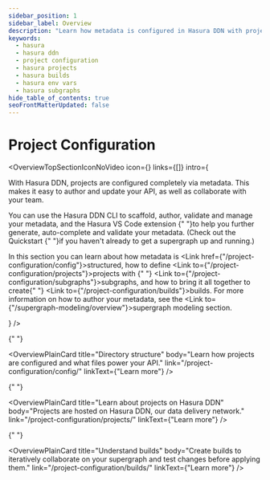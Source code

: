 ```yaml
---
sidebar_position: 1
sidebar_label: Overview
description: "Learn how metadata is configured in Hasura DDN with projects and subgraphs and how to create builds."
keywords:
  - hasura
  - hasura ddn
  - project configuration
  - hasura projects
  - hasura builds
  - hasura env vars
  - hasura subgraphs
hide_table_of_contents: true
seoFrontMatterUpdated: false
---
```



# Project Configuration

<OverviewTopSectionIconNoVideo
  icon={<Icon />}
  links={[]}
  intro={
    <div>
      <p>
        With Hasura DDN, projects are configured completely via metadata. This makes it easy to author and update your
        API, as well as collaborate with your team.
      </p>
      <p>
        You can use the Hasura <Link to="/cli/overview">DDN CLI</Link> to scaffold, author, validate and manage your 
        metadata, and the Hasura <Link to="https://marketplace.visualstudio.com/items?itemName=HasuraHQ.hasura">VS Code extension</Link> 
        {" "}to help you further generate, auto-complete and validate your metadata. (Check out the <Link to="/getting-started/build/quickstart">Quickstart</Link> 
        {" "}if you haven't already to get a supergraph up and running.)
      </p>
      <p>
        In this section you can learn about how metadata is <Link href={"/project-configuration/config"}>structured</Link>,
        how to define <Link to={"/project-configuration/projects"}>projects</Link> with {" "}
        <Link to={"/project-configuration/subgraphs"}>subgraphs</Link>, and how to bring it all together to create{" "}
        <Link to={"/project-configuration/builds"}>builds</Link>. For more information on how to author your metadata, see the <Link to={"/supergraph-modeling/overview"}>supergraph modeling</Link> section.
      </p>
    </div>
  }
/>

<div className="overview-gallery card-wrapper">

{" "}

<OverviewPlainCard
  title="Directory structure"
  body="Learn how projects are configured and what files power your API."
  link="/project-configuration/config/"
  linkText={"Learn more"}
/>

{" "}

<OverviewPlainCard
  title="Learn about projects on Hasura DDN"
  body="Projects are hosted on Hasura DDN, our data delivery network."
  link="/project-configuration/projects/"
  linkText={"Learn more"}
/>

{" "}

<OverviewPlainCard
  title="Understand builds"
  body="Create builds to iteratively collaborate on your supergraph and test changes before applying them."
  link="/project-configuration/builds/"
  linkText={"Learn more"}
/>

</div>
